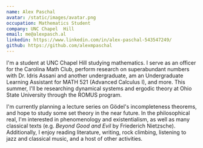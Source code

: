 ```yaml
---
name: Alex Paschal
avatar: /static/images/avatar.png
occupation: Mathematics Student
company: UNC Chapel  Hill
email: me@alexpasch.al
linkedin: https://www.linkedin.com/in/alex-paschal-543547249/
github: https://github.com/alexmpaschal
---
```


I'm a student at UNC Chapel Hill studying mathematics. I serve as an officer for the Carolina Math Club, perform research on superabundant numbers with Dr. Idris Assani and another undergraduate, am an Undergraduate Learning Assistant for MATH 521 (Advanced Calculus I), and more. This summer, I'll be researching dynamical systems and ergodic theory at Ohio State University through the ROMUS program.

I'm currently planning a lecture series on Gödel's incompleteness theorems, and hope to study some set theory in the near future. In the philosophical real, I'm interested in phenomenology and existentialism, as well as many classical texts (e.g. *Beyond Good and Evil* by Friederich Nietzsche). Additionally, I enjoy reading literature, writing, rock climbing, listening to jazz and classical music, and a host of other activities.